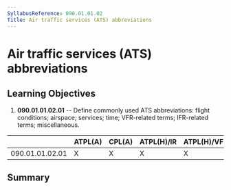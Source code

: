 ```yaml
---
SyllabusReference: 090.01.01.02
Title: Air traffic services (ATS) abbreviations
---
```


# Air traffic services (ATS) abbreviations

## Learning Objectives

1.  **090.01.01.02.01** -- Define commonly used ATS abbreviations: flight
    conditions; airspace; services; time; VFR-related terms; IFR-related terms;
    miscellaneous.

|                 | ATPL(A) | CPL(A) | ATPL(H)/IR | ATPL(H)/VFR | CPL(H) | IR  | CBIR(A) |
| --------------- | ------- | ------ | ---------- | ----------- | ------ | --- | ------- |
| 090.01.01.02.01 | X       | X      | X          | X           | X      | X   | X       |

## Summary
